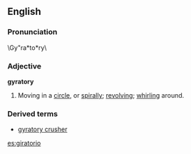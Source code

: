 ==English==
===Pronunciation===	
\Gy"ra*to*ry\
===Adjective===
'''gyratory'''
#Moving in a [[circle]], or [[spiral]]ly; [[revolv]]ing; [[whirl]]ing around.
===Derived terms===
*[[gyratory crusher]]

[[es:giratorio]]